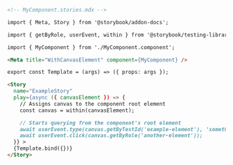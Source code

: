 ```md
<!-- MyComponent.stories.mdx -->

import { Meta, Story } from '@storybook/addon-docs';

import { getByRole, userEvent, within } from '@storybook/testing-library';

import { MyComponent } from './MyComponent.component';

<Meta title="WithCanvasElement" component={MyComponent} />

export const Template = (args) => ({ props: args });

<Story
  name="ExampleStory"
  play={async ({ canvasElement }) => {
    // Assigns canvas to the component root element
    const canvas = within(canvasElement);

    // Starts querying from the component's root element
    await userEvent.type(canvas.getByTestId('example-element'), 'something');
    await userEvent.click(canvas.getByRole('another-element'));
  }} >
  {Template.bind({})}
</Story>
```